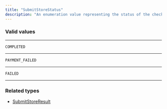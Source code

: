 ```yaml
---
title: "SubmitStoreStatus"
description: "An enumeration value representing the status of the checkout."
---
```


### Valid values

---

`COMPLETED`

---

`PAYMENT_FAILED`

---

`FAILED`

---

### Related types

* [SubmitStoreResult](/api-reference/submitstoreresult)
